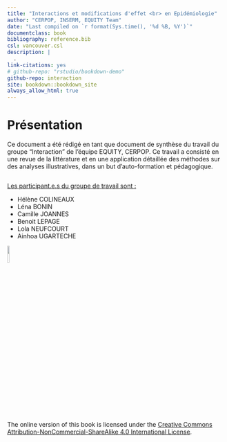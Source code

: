 ```yaml
--- 
title: "Interactions et modifications d'effet <br> en Epidémiologie"
author: "CERPOP, INSERM, EQUITY Team"
date: "Last compiled on `r format(Sys.time(), '%d %B, %Y')`"
documentclass: book
bibliography: reference.bib
csl: vancouver.csl
description: |
  .
link-citations: yes
# github-repo: "rstudio/bookdown-demo"
github-repo: interaction
site: bookdown::bookdown_site
always_allow_html: true
---
```


# Présentation

Ce document a été rédigé en tant que document de synthèse du travail du groupe "Interaction" de l'équipe EQUITY, CERPOP. 
Ce travail a consisté en une revue de la littérature et en une application détaillée des méthodes sur des analyses illustratives, dans un but d'auto-formation et pédagogique.

![](img/Image0.png){width=0%}




<ins> Les participant.e.s du groupe de travail sont : </ins>

- Hélène COLINEAUX  
- Léna BONIN
- Camille JOANNES 
- Benoit LEPAGE 
- Lola NEUFCOURT 
- Ainhoa UGARTECHE




[Licence]:https://creativecommons.org/licenses/by-nc-sa/4.0/

![](img/by-nc-sa.png){width=10%}



The online version of this book is licensed under the [Creative Commons Attribution-NonCommercial-ShareAlike 4.0 International License][Licence]. 



